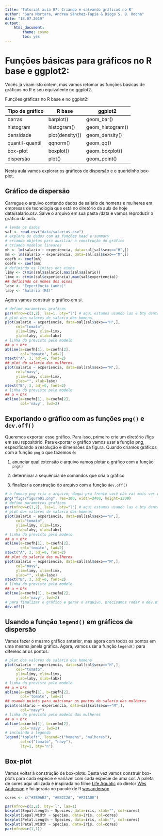 ```yaml
---
title: 'Tutorial aula 07: Criando e salvando gráficos no R'
author: "Sara Mortara, Andrea Sánchez-Tapia & Diogo S. B. Rocha"
date: "18.07.2019"
output: 
    html_document:
        theme: cosmo
        toc: yes
---
```


# Funções básicas para gráficos no R base e ggplot2:


Vocês já viram isto ontem, mas vamos retomar as funções básicas de gráficos no R e seu equivalente no ggplot2. 

Funções gráficas no R base e no ggplot2: 


Tipo de gráfico | R base | ggplot2 |
----------|------------|-----------|
barras | barplot() | geom_bar() |
histogram | histogram() | geom_histogram() |
densidade | plot(density()) | geom_density() |
quantil-quantil |	qqnorm()	| geom_qq() |
box-plot | boxplot() | geom_boxplot() |
dispersão | plot() | geom_point() |

Nesta aula vamos explorar os gráficos de dispersão e o queridinho box-plot. 

## Gráfico de dispersão

Carregue o arquivo contendo dados de salário de homens e mulheres em empresas de tecnologia que está no diretório da aula de hoje data/salario.csv. Salve o arquivo em sua pasta /data e vamos reproduzir o gráfico da aula. 

```r
# lendo os dados
sal <- read.csv("data/salarios.csv")
# explore os dados com as funções head e summary
# criando objetos para auxiliar a construção do gráfico
# criando modelos lineares
mh <- lm(salario ~ experiencia, data=sal[sal$sexo=="H",])
mm <- lm(salario ~ experiencia, data=sal[sal$sexo=="M",])
coefh <- coef(mh)
coefm <- coef(mm)
# definindo os limites dos eixos
limy <- c(min(sal$salario),max(sal$salario))
limx <- c(min(sal$experiencia),max(sal$experiencia))
## definindo os nomes dos eixos
labx <- "Experiência (anos)"
laby <- "Salário (R$)"
```

Agora vamos construir o gráfico em si. 


```r
# define parametros graficos
par(mfrow=c(1,2), las=1, bty="l") # aqui estamos usando las e bty dentro do par para fixar para todas as janelas
# plot dos valores de salario dos homens
plot(salario ~ experiencia, data=sal[sal$sexo=="H",], 
     col="tomato",
     ylim=limy, xlim=limx,
     ylab=laby, xlab=labx)
# linha do previsto pelo modelo
## a + b*x 
abline(a=coefh[1], b=coefh[2],
       col='tomato', lwd=2)
mtext("A", 3, adj=0, font=2)
## plot do salario das mulheres
plot(salario ~ experiencia, data=sal[sal$sexo=="M",], 
     col="navy",
     ylim=limy, xlim=limx,
     ylab="", xlab=labx)
mtext("B", 3, adj=0, font=2)
# linha do previsto pelo modelo
## a + b*x 
abline(a=coefm[1], b=coefm[2],
       col='navy', lwd=2)

```

## Exportando o gráfico com as funções `png()` e `dev.off()`

Queremos exportar esse gráfico. Para isso, primeiro crie um diretório /figs em seu repositório. Para exportar o gráfico vamos usar a função png, especificando a resolução e dimensões da figura. Quando criamos gráficos com a função `png` o que fazemos é: 

1. anunciar qual extensão e arquivo vamos plotar o gráfico com a função `png()`

2. determinar a sequência de comandos que cria o gráfico

3. finalizar a construção do arquivo com a função `dev.off()`


```r
# a funcao png cria o arquivo, daqui pra frente você não vai mais ver o gráfico
png("figs/figura01.png", res=300, width=2400, height=1200)
# define parametros graficos
par(mfrow=c(1,2), las=1, bty="l") # aqui estamos usando las e bty dentro do par para fixar para todas as janelas
# plot dos valores de salario dos homens
plot(salario ~ experiencia, data=sal[sal$sexo=="H",], 
     col="tomato",
     ylim=limy, xlim=limx,
     ylab=laby, xlab=labx)
# linha do previsto pelo modelo
## a + b*x 
abline(a=coefh[1], b=coefh[2],
       col='tomato', lwd=2)
mtext("A", 3, adj=0, font=2)
## plot do salario das mulheres
plot(salario ~ experiencia, data=sal[sal$sexo=="M",], 
     col="navy",
     ylim=limy, xlim=limx,
     ylab="", xlab=labx)
mtext("B", 3, adj=0, font=2)
# linha do previsto pelo modelo
## a + b*x 
abline(a=coefm[1], b=coefm[2],
       col='navy', lwd=2)
# para finalizar o gráfico e gerar o arquivo, precisamos rodar o dev.off()
dev.off()

```

## Usando a função `legend()` em gráficos de dispersão

Vamos fazer o mesmo gráfico anterior, mas agora com todos os pontos em uma mesma janela gráfica. Agora, vamos usar a função `legend()` para diferenciar os pontos. 

```r
# plot dos valores de salario dos homens
plot(salario ~ experiencia, data=sal[sal$sexo=="H",], 
     col="tomato",
     ylim=limy, xlim=limx,
     ylab=laby, xlab=labx)
# linha do previsto pelo modelo
## a + b*x 
abline(a=coefh[1], b=coefh[2],
       col='tomato', lwd=2)
## usando points para adicionar os pontos do salario das mulheres
points(salario ~ experiencia, data=sal[sal$sexo=="M",], 
       col="navy")
# linha do previsto pelo modelo das mulheres
## a + b*x 
abline(a=coefm[1], b=coefm[2],
       col='navy', lwd=2)
# incluindo a legenda
legend("topleft", legend=c("homens", "mulheres"),
       col=c("tomato", "navy"),
       lty=1, bty='n')
```

## Box-plot 

Vamos voltar à construção de box-plots. Desta vez vamos construir box-plots para cada espécie e variável com cada espécie de uma cor. A paleta de cores aqui utilizada é inspirada no filme [Life Aquatic](https://en.wikipedia.org/wiki/The_Life_Aquatic_with_Steve_Zissou) do diretor [Wes Anderson](https://en.wikipedia.org/wiki/Wes_Anderson) e foi gerada no pacote de R [wesanderson](https://github.com/karthik/wesanderson). 



```r
cores <- c("#3B9AB2", "#EBCC2A", "#F21A00")
```

```r
par(mfrow=c(2,2), bty='l', las=1)
boxplot(Sepal.Length ~ Species, data=iris, xlab="", col=cores)
boxplot(Sepal.Width ~ Species, data=iris, col=cores)
boxplot(Petal.Length ~ Species, data=iris, xlab="", col=cores)
boxplot(Petal.Width ~ Species, data=iris, col=cores)
par(mfrow=c(1,1))

```

